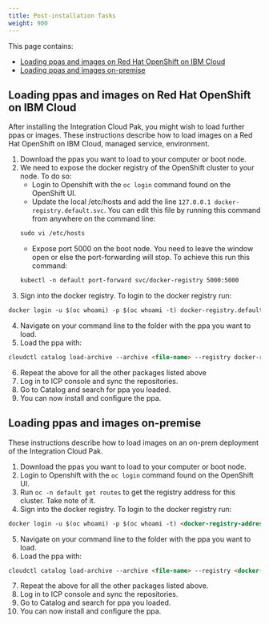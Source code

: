 ```yaml
---
title: Post-installation Tasks
weight: 900
---
```


This page contains:

- [Loading ppas and images on Red Hat OpenShift on IBM Cloud](#loading-ppas-and-images-on-roks)
- [Loading ppas and images on-premise](#loading-ppas-and-images-on-premise)

## Loading ppas and images on Red Hat OpenShift on IBM Cloud

After installing the Integration Cloud Pak, you might wish to load further ppas or images. These instructions describe how to load images on a Red Hat OpenShift on IBM Cloud, managed service, environment.

1. Download the ppas you want to load to your computer or boot node.
2. We need to expose the docker registry of the OpenShift cluster to your 
node. To do so:
   - Login to Openshift with the `oc login` command found on the OpenShift UI.
   - Update the local /etc/hosts and add the line `127.0.0.1 docker-registry.default.svc`. You can edit this file by running this command from anywhere on the command line:
   ``` md
   sudo vi /etc/hosts
   ```
   - Expose port 5000 on the boot node. You need to leave the window open or else the port-forwarding will stop. To achieve this run this command:
   ``` md
   kubectl -n default port-forward svc/docker-registry 5000:5000
   ```
3. Sign into the docker registry. To login to the docker registry run:
  ``` md
  docker login -u $(oc whoami) -p $(oc whoami -t) docker-registry.default.svc:5000
  ```
4. Navigate on your command line to the folder with the ppa you want to load.
5. Load the ppa with:
  ``` md
  cloudctl catalog load-archive --archive <file-name> --registry docker-registry.default.svc:5000/<target-namespace>
  ```
6. Repeat the above for all the other packages listed above
7. Log in to ICP console and sync the repositories.
8. Go to Catalog and search for ppa you loaded.
9. You can now install and configure the ppa.

## Loading ppas and images on-premise

These instructions describe how to load images on an on-prem deployment 
of the Integration Cloud Pak.

1. Download the ppas you want to load to your computer or boot node.
2. Login to Openshift with the `oc login` command found on the OpenShift UI.
3. Run `oc -n default get routes` to get the registry address for this 
cluster. Take note of it.
4. Sign into the docker registry. To login to the docker registry run:
  ``` md
  docker login -u $(oc whoami) -p $(oc whoami -t) <docker-registry-address>
  ```
5. Navigate on your command line to the folder with the ppa you want to load.
6. Load the ppa with:
  ``` md
  cloudctl catalog load-archive --archive <file-name> --registry <docker-registry-address>/<target-namespace>
  ```
7. Repeat the above for all the other packages listed above.
8. Log in to ICP console and sync the repositories.
9. Go to Catalog and search for ppa you loaded.
10. You can now install and configure the ppa.